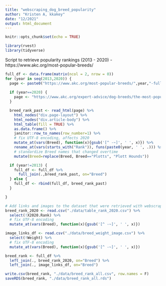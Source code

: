 ```yaml
---
title: "webscraping_dog_breed_popularity"
author: "Kristen A, kkakey"
date: "12/2021"
output: html_document
---
```


```r
knitr::opts_chunk$set(echo = TRUE)
```

```r
library(rvest)
library(tidyverse)
```


Script to retrieve popularity rankings (2013 - 2020)
- https://www.akc.org/most-popular-breeds/

```r
full_df <- data.frame(matrix(ncol = 2, nrow = 0))
for (year in seq(2013,2020)) {
  page <- paste0("https://www.akc.org/most-popular-breeds/",year,"-full-list/")
  
  if (year==2020) {
    page <- "https://www.akc.org/expert-advice/dog-breeds/the-most-popular-dog-breeds-of-2020/"
  }

  breed_rank_past <- read_html(page) %>%
    html_nodes("div.page-layout") %>%
    html_nodes("div.article-body") %>%
    html_table(fill = TRUE) %>%
    as.data.frame() %>%
    janitor::row_to_names(row_number=1) %>%
    # fix UTF-8 encoding, affects 2020
    mutate_at(vars(Breed), function(x){gsub('[^ -~]', ' ', x)}) %>%
    rename_at(vars(starts_with("Rank")), funs(paste0(year, ' ', .))) %>%
    # standardize Breed names that changed overtime
    mutate(Breed=replace(Breed, Breed=="Plotts", "Plott Hounds"))

  if (year!=2013) {
    full_df <- full_df %>%
      full_join(.,breed_rank_past, on="Breed")
  } else {
    full_df <- rbind(full_df, breed_rank_past)
  }

}
```

```r
# Add links and images to the dataset that were retrieved with webscraping_script-1.Rmd
breed_rank_2020 <- read.csv("./data/table_rank_2020.csv") %>%
  select(!X2020.Rank) %>%
  # fix UTF-8 encoding
  mutate_at(vars(Breed), function(x){gsub('[^ -~]', ' ', x)}) 

image_links_df <- read.csv("./data/breed_weight_image.csv") %>%
  select(!Weight) %>%
  # fix UTF-8 encoding
  mutate_at(vars(Breed), function(x){gsub('[^ -~]', ' ', x)}) 

breed_rank <- full_df %>%
  left_join(., breed_rank_2020, on="Breed") %>%
  left_join(., image_links_df, on="Breed")
```

```r
write.csv(breed_rank, "./data/breed_rank_all.csv", row.names = F)
saveRDS(breed_rank, "./data/breed_rank_all.rds")
```


